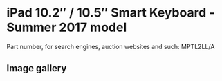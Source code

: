 # iPad 10.2″ / 10.5″ Smart Keyboard - Summer 2017 model

Part number, for search engines, auction websites and such: MPTL2LL/A

## Image gallery

<div style={{ width: "768px" }}>
  <GalleryComponent
    images={[
      {
        original: "/everysource/MPTL2",
        thumbnail: "/everypreview/MPTL2",
      },
      {
        original: "/everysource/MPTL2_AV1",
        thumbnail: "/everypreview/MPTL2_AV1",
      },
      {
        original: "/everysource/MPTL2_AV2",
        thumbnail: "/everypreview/MPTL2_AV2",
      },
      {
        original: "/everysource/MPTL2_AV3",
        thumbnail: "/everypreview/MPTL2_AV3",
      }
    ]}
  />
</div>